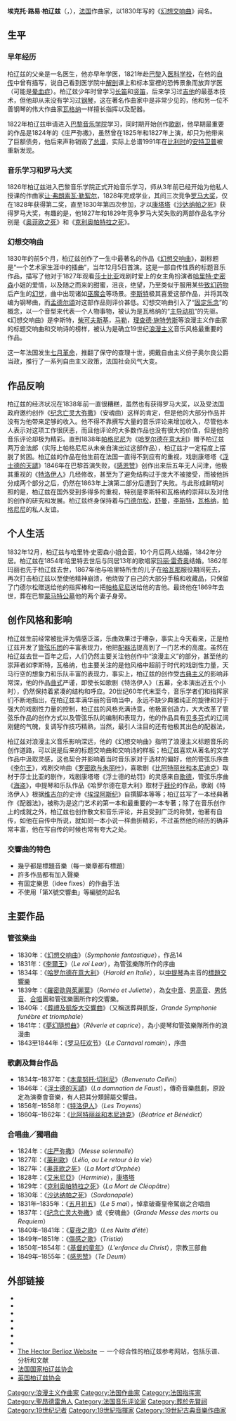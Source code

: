 {{Unreferenced|time=2012-07-07T19:50:35+00:00 }}
{{noteTA
|G1=Music
|1=zh-hans:柏辽兹; zh-hant:白遼士;
|2=zh-hans:埃克托; zh-hant:艾克托;
}}
{{Infobox classical
| 中文名 = 埃克托·柏辽兹
| 画像 = File:Berlioz Petit BNF Gallica-crop.jpg
| 附注 = 柏辽兹，1863年{{link-en|皮埃尔·佩蒂特|Pierre Petit (photographer)}}所摄
| 原文名 = Hector Louis Berlioz        
| 国别 = {{flagicon image|Flag of France (1794–1815, 1830–1958).svg}} [[法國|法國]]
| 出生日期 = 1803年12月11日
| 出生地 = {{FRA-1794}}[[伊澤爾省|伊澤爾省]][[聖昂德雷角|聖昂德雷角]]
| 逝世日期 = 1869年3月8日（65歲）
| 逝世地 = {{FRA-1852}}[[巴黎|巴黎]]
| 所属时期 = [[浪漫主义|浪漫主义]]
| 所属乐派 =  
| 擅长作品类型 = 歌剧，管弦乐、合唱曲，艺术歌曲
| 代表作 = 管弦乐《幻想交响曲》《哈罗尔德在意大利交响曲》《罗马狂欢节序曲》《李尔王序曲》，歌剧《特洛伊人》，清唱剧《浮士德的惩罚》《基督的童年》，安魂曲，感恩赞，声乐套曲《夏夜》
| 师从 = [[安东·雷哈|雷哈]]
| 学生 = [[哈梅里克|哈梅里克]]
| 官方网站 = 
}}

'''埃克托·路易·柏辽兹'''（{{lang-fr|'''Hector Louis Berlioz'''}}，{{bd|1803年|12月11日|1869年|3月8日}}），[[法国|法国]]作曲家，以1830年写的《[[幻想交响曲|幻想交响曲]]》闻名。

== 生平 ==

=== 早年经历 ===
柏辽兹的父亲是一名医生，他亦早年学医，1821年赴[[巴黎|巴黎]]入[[巴黎医科学院|医科学校]]，在他的[[自传|自传]]中曾有描写，说自己看到医学院中[[解剖|解剖]]课上和标本室裡的恐怖景象而放弃学医（可能是[[晕血症|晕血症]]）。柏辽兹少年时曾学习[[长笛|长笛]]和[[竖笛|竖笛]]，后来学习过[[吉他|吉他]]的最基本技术，但他却从来没有学习过[[钢琴|钢琴]]，这在著名作曲家中是非常少见的，他和另一位不善钢琴的伟大作曲家[[瓦格纳|瓦格纳]]一样擅长指挥以及配器。

1822年柏辽兹申请进入[[巴黎音乐学院|巴黎音乐学院]]学习，同时期开始创作[[歌剧|歌剧]]，他早期最重要的作品是1824年的《庄严弥撒》，虽然曾在1825年和1827年上演，却只为他带来了巨额债务，他后来声称销毁了[[总谱|总谱]]，实际上总谱1991年在[[比利时|比利时]]的[[安特卫普|安特卫普]]被重新发现。

=== 音乐学习和罗马大奖 ===
1826年柏辽兹进入巴黎音乐学院正式开始音乐学习，师从3年前已经开始为他私人授课的作曲家[[让·弗朗索瓦·勒絮尔|让·弗朗索瓦·勒絮尔]]，1828年完成学业，其间三次竞争[[罗马大奖|罗马大奖]]，仅在1828年获得第二奖，直至1830年第四次参加，才以[[康塔塔|康塔塔]]《[[沙达纳帕之死|沙达纳帕之死]]》获得罗马大奖，有趣的是，他1827年和1829年竞争罗马大奖失败的两部作品名字分别是《[[奥菲欧之死|奥菲欧之死]]》和《[[克利奥帕特拉之死|克利奥帕特拉之死]]》。

=== 幻想交响曲 ===
1830年的前5个月，柏辽兹创作了一生中最著名的作品《[[幻想交响曲|幻想交响曲]]》，副标题是“一个艺术家生涯中的插曲”，当年12月5日首演。这是一部自传性质的标题音乐作品，描写了他对于1827年观看[[莎士比亚|莎士比亚]]戏剧时爱上的女主角扮演者[[哈里特·史密森|哈里特·史密森]]小姐的爱情，以及随之而来的甜蜜，沮丧，绝望，乃至类似于服用某些[[致幻药物|致幻药物]]后产生的[[幻觉|幻觉]]，曲中出现诸如[[巫魔会|巫魔会]]等场景。[[弗兰兹·李斯特|李斯特]]极其喜爱这部作品，并将其改编为钢琴曲，而[[费利克斯·门德尔松·巴托尔迪|孟德尔頌]]对这部作品则评价甚低。幻想交响曲引入了“[[固定乐念|固定乐念]]”的概念，以一个音型来代表一个人物事物，被认为是瓦格纳的“[[主导动机|主导动机]]”的先驱。《幻想交响曲》是李斯特，[[柴可夫斯基|柴可夫斯基]]，[[古斯塔夫·馬勒|马勒]]，[[理查德·施特劳斯|理查德·施特劳斯]]等浪漫主义作曲家的标题交响曲和交响诗的榜样，被认为是确立19世纪[[浪漫主义|浪漫主义]]音乐风格最重要的作品。

这一年法国发生[[七月革命|七月革命]]，推翻了保守的查理十世，拥戴自由主义份子奥尔良公爵当政，推行了一系列自由主义政策，法国社会风气大变。

== 作品反响 ==

柏辽兹的经济状况在1838年前一直很糟糕，虽然也有获得罗马大奖，以及受法国政府邀约创作《[[纪念亡灵大弥撒|纪念亡灵大弥撒]]》（安魂曲）这样的肯定，但是他的大部分作品并没有为他带来足够的收入。他不得不靠撰写大量的音乐评论来增加收入，尽管他本人表示对这项工作很厌恶，而且他评论的大多数作品也没有很大的价值，但是他的音乐评论却极为精彩。直到1838年[[帕格尼尼|帕格尼尼]]为《[[哈罗尔德在意大利（柏辽兹）|哈罗尔德在意大利]]》赠予柏辽兹两万金法郎（实际上帕格尼尼从未亲自演出过这部作品），柏辽兹才一定程度上摆脱了贫困。柏辽兹的作品在他生前在法国一直得不到应有的重视，戏剧康塔塔《[[浮士德的天譴|浮士德的天譴]]》1846年在巴黎首演失败，《[[感恩赞（柏辽兹）|感恩赞]]》创作出来后五年无人问津，他极其重视的《[[特洛伊人|特洛伊人]]》几经修改，甚至为了避免结构过于庞大不被接受，而被他拆分成两个部分之后，仍然在1863年上演第二部分后遭到了失败。与此形成鲜明对照的是，柏辽兹在国外受到多得多的重视，特别是李斯特和瓦格纳的崇拜以及对他的创作的研究和发展。柏辽兹终身保持着与[[费利克斯·门德尔松·巴托尔迪|门德尔松]]，[[罗伯特·舒曼|舒曼]]，[[李斯特·费伦茨|李斯特]]，[[瓦格纳|瓦格纳]]，[[帕格尼尼|帕格尼尼]]的私人友谊。

== 个人生活 ==

1832年12月，柏辽兹与哈里特·史密森小姐会面，10个月后两人结婚，1842年分居。柏辽兹在1854年哈里特去世后与同居13年的歌唱家[[玛丽·雷奇奥|玛丽·雷奇奥]]结婚。1862年玛丽也先于柏辽兹去世，1867年他与哈里特所生的儿子在[[哈瓦那|哈瓦那]]服役期间死去，再次打击柏辽兹以至使他精神崩溃，他烧毁了自己的大部分手稿和收藏品，只保留了门德尔松赠送给他的指挥棒和一把[[帕格尼尼|帕格尼尼]]送给他的吉他。最终他在1869年去世，葬在巴黎[[蒙马特公墓|蒙马特公墓]]他的两个妻子身旁。

== 创作风格和影响 ==

柏辽兹生前经常被批评为情感泛滥，乐曲效果过于嘈杂，事实上今天看来，正是柏辽兹开发了[[管弦乐团|管弦乐团]]的丰富表现力，他把[[配器法|配器法]]提高到了一门艺术的高度。虽然在柏辽兹去世一百年之后，人们仍然主要关注他创作中“浪漫主义”的部分，甚至他的崇拜者如李斯特，瓦格纳，也主要关注的是他风格中超前于时代的戏剧性力量，天马行空的想象力和乐队丰富的表现力，事实上，柏辽兹的创作受[[古典主义|古典主义]]的影响非常深，他的作品[[曲式|曲式]]严谨，即使长如歌剧《特洛伊人》（五幕，全本演出近五个小时），仍然保持着紧凑的结构和呼应。20世纪60年代末至今，音乐学者们和指挥家们不断地指出，在柏辽兹丰满华丽的音响当中，永远不缺少典雅纯正的旋律和对于强大的戏剧性力量的控制，柏辽兹的风格充满诗意，他极富创造力，大大改革了管弦乐作品的创作方式以及管弦乐队的编制和表现力，他的作品具有[[贝多芬|贝多芬]]式的辽阔刚健的气魄，复调写作技巧精熟，当然，最引人注目的还有他极其出色的配器法，

柏辽兹对浪漫主义音乐影响深远，他的《幻想交响曲》指明了浪漫主义标题音乐的创作道路，可以说是后来的标题交响曲和交响诗的样板；柏辽兹喜欢从著名的文学作品中汲取灵感，这也契合并影响着当时音乐家对于选材的偏好，他的管弦乐序曲《[[李尔王（柏辽兹）|李尔王]]》，戏剧交响曲《[[罗密欧与朱丽叶（柏辽兹）|罗密欧与朱丽叶]]》，喜歌剧《[[比阿特丽丝和本尼迪克|比阿特丽丝和本尼迪克]]》取材于莎士比亚的剧作，戏剧康塔塔《浮士德的劫罚》的灵感来自[[歌德|歌德]]，管弦乐序曲《[[海盗（柏辽兹）|海盗]]》，中提琴和乐队作品《哈罗尔德在意大利》取材于[[拜伦|拜伦]]的作品，歌剧《特洛伊人》根据[[维吉尔|维吉尔]]的史诗《[[埃涅阿斯纪|埃涅阿斯纪]]》自撰脚本等等；柏辽兹写了一本经典著作《配器法》，被称为是这门艺术的第一本和最重要的一本专著；除了在音乐创作上的成就之外，柏辽兹也创作散文和音乐评论，并且受到广泛的称赞，他著有自传，如他在自传中所说，就如同一本小说一样曲折精彩，不过虽然他的经历的确非常丰富，他在写自传的时候也常有夸大之处。

=== 交響曲的特色 ===

* 幾乎都是標題音樂（每一樂章都有標題）
* 許多作品都有加入聲樂
* 有固定樂思（idee fixes）的作曲手法
* 不使用「第X號交響曲」等編號的起名

== 主要作品 ==
=== 管弦樂曲 ===
* 1830年：《[[幻想交响曲|幻想交响曲]]》（''Symphonie fantastique''），作品14
* 1831年：《[[李爾王_(序曲)|李爾王]]》（''Le roi Lear''），為管弦樂隊所作的序曲
* 1834年：《[[哈罗尔德在意大利|哈罗尔德在意大利]]》（''Harold en Italie''），以[[中提琴|中提琴]]為主音的[[标题音乐|標題交響樂]]
* 1839年：《[[羅密歐與茱麗葉_(柏遼茲)|羅密歐與茱麗葉]]》（''Roméo et Juliette''），為[[女中音|女中音]]、[[男高音|男高音]]、[[男低音|男低音]]、[[合唱|合唱]]團和管弦樂團所作的交響樂。
* 1840年：《[[葬禮及凱旋大交響曲|葬禮及凱旋大交響曲]]》（又稱送葬與凱旋，''Grande Symphonie funèbre et triomphale''）
* 1841年：《[[夢幻隨想曲|夢幻隨想曲]]》（''Rêverie et caprice''），為小提琴和管弦樂隊所作的浪漫曲
* 1843至1844年：《[[羅馬嘉年華|罗马狂欢节]]》（''Le Carnaval romain''），序曲

=== 歌劇及舞台作品 ===
* 1834年–1837年：《[[本韋努托·切利尼_(歌劇)|本韋努托·切利尼]]》（''Benvenuto Cellini''）
* 1846年：《[[浮士德的天譴|浮士德的天譴]]》（''La damnation de Faust''），傳奇音樂戲劇，原設定為演奏會音樂，有人把其分類歸屬交響曲。
* 1856年–1858年：《[[特洛伊人|特洛伊人]]》（''Les Troyens''）
* 1860年–1862年：《[[比阿特丽丝和本尼迪克|比阿特丽丝和本尼迪克]]》（''Béatrice et Bénédict''）

=== 合唱曲／獨唱曲 ===
* 1824年：《[[庄严弥撒_(柏辽兹)|庄严弥撒]]》（''Messe solennelle''）
* 1827年：《[[萊利歐|萊利歐]]》（''Lélio, ou Le retour à la vie''）
* 1827年：《[[奥菲欧之死|奥菲欧之死]]》（''La Mort d’Orphée''）
* 1828年：《[[艾米尼亞|艾米尼亞]]》（''Herminie''），[[康塔塔|康塔塔]]
* 1829年：《[[克利奥帕特拉之死|克利奥帕特拉之死]]》（''La Mort de Cléopâtre''）
* 1830年：《[[沙达纳帕之死|沙达纳帕之死]]》（''Sardanapale''）
* 1831年–1835年：《[[五月初五_(合唱曲)|五月初五]]》（''Le 5 mai''），悼拿破崙皇帝駕崩之合唱曲 
* 1837年：《[[纪念亡灵大弥撒|纪念亡灵大弥撒]]》或《安魂曲》（''Grande Messe des morts'' ou ''Requiem''）
* 1840年–1841年：《[[夏夜之歌|夏夜之歌]]》（''Les Nuits d’été''）
* 1849年–1851年：《[[傷感之歌_(柏辽兹)|傷感之歌]]》（''Tristia''）
* 1850年–1854年：《[[基督的童年|基督的童年]]》（''L'enfance du Christ''），宗教三部曲
* 1849年–1855年：《[[感恩赞_(柏辽兹)|感恩赞]]》（''Te Deum''）

== 外部链接 ==
{{wikiquote}}
{{Commons category|Hector Berlioz}}
*{{IMSLP|id=Berlioz, Hector|cname=埃克托·柏辽兹}}
*{{ChoralWiki|Hector Berlioz}}
* {{Gutenberg author|id=Berlioz,+Hector|name=埃克托·柏辽兹}}
* {{Britannica|62247}}
* {{Discogs artist}}
* {{Internet Archive author |sname=Hector Berlioz}}
* {{Librivox author|id=9549}}
* [http://www.hberlioz.com/ The Hector Berlioz Website] {{Wayback|url=http://www.hberlioz.com/ |date=20110409080223 }} － 一个综合性的柏辽兹参考网站，包括乐谱、分析和文献
* [http://www.berlioz-anhb.com 法国国家柏辽兹协会] {{Wayback|url=http://www.berlioz-anhb.com/ |date=20110202145424 }}
* [http://www.theberliozsociety.org.uk 英国柏辽兹协会] {{Wayback|url=http://www.theberliozsociety.org.uk/ |date=20201203014044 }}

{{浪漫主義}}

{{Authority control}}

{{DEFAULTSORT:Berlioz, Hector}}
[[Category:浪漫主义作曲家|Category:浪漫主义作曲家]]
[[Category:法国作曲家|Category:法国作曲家]]
[[Category:法国指挥家|Category:法国指挥家]]
[[Category:聖昂德雷角人|Category:聖昂德雷角人]]
[[Category:法国音乐评论家|Category:法国音乐评论家]]
[[Category:葬於先賢祠|Category:葬於先賢祠]]
[[Category:19世纪记者|Category:19世纪记者]]
[[Category:19世紀指揮家|Category:19世紀指揮家]]
[[Category:19世紀古典音樂作曲家|Category:19世紀古典音樂作曲家]]